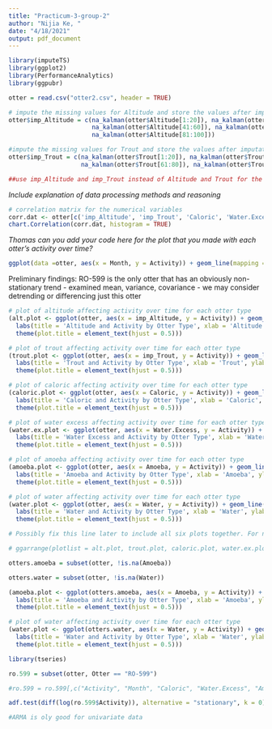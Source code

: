 ---
title: "Practicum-3-group-2"
author: "Nijia Ke, "
date: "4/18/2021"
output: pdf_document
---

```{r warning=FALSE, message=FALSE}
library(imputeTS)
library(ggplot2)
library(PerformanceAnalytics)
library(ggpubr)
```

```{r}
otter = read.csv("otter2.csv", header = TRUE)

# impute the missing values for Altitude and store the values after imputation in a new variable called imp_Altitude
otter$imp_Altitude = c(na_kalman(otter$Altitude[1:20]), na_kalman(otter$Altitude[21:40]),
                       na_kalman(otter$Altitude[41:60]), na_kalman(otter$Altitude[61:80]),
                       na_kalman(otter$Altitude[81:100]))

#impute the missing values for Trout and store the values after imputation in a new variable called imp_Trout
otter$imp_Trout = c(na_kalman(otter$Trout[1:20]), na_kalman(otter$Trout[21:40]), na_kalman(otter$Trout[41:60]),
                    na_kalman(otter$Trout[61:80]), na_kalman(otter$Trout[81:100]))

##use imp_Altitude and imp_Trout instead of Altitude and Trout for the rest of analysis!!!
```

*Include explanation of data processing methods and reasoning*

```{r}
# correlation matrix for the numerical variables
corr.dat <- otter[c('imp_Altitude', 'imp_Trout', 'Caloric', 'Water.Excess', 'Amoeba', 'Water')]
chart.Correlation(corr.dat, histogram = TRUE)
```

*Thomas can you add your code here for the plot that you made with each otter's activity over time?*

```{r}
ggplot(data =otter, aes(x = Month, y = Activity)) + geom_line(mapping = aes(colour = Otter)) + labs(title = "Activity Trends Over Time", caption = "Figure 1") + theme(plot.title = element_text(hjust = 0.5))
```

Preliminary findings: RO-599 is the only otter that has an obviously non-stationary trend
 - examined mean, variance, covariance
 - we may consider detrending or differencing just this otter
 

```{r}
# plot of altitude affecting activity over time for each otter type
(alt.plot <- ggplot(otter, aes(x = imp_Altitude, y = Activity)) + geom_line(mapping = aes(colour = Otter)) +
  labs(title = 'Altitude and Activity by Otter Type', xlab = 'Altitude', ylab = 'Activity') +
  theme(plot.title = element_text(hjust = 0.5)))

# plot of trout affecting activity over time for each otter type
(trout.plot <- ggplot(otter, aes(x = imp_Trout, y = Activity)) + geom_line(mapping = aes(colour = Otter)) +
  labs(title = 'Trout and Activity by Otter Type', xlab = 'Trout', ylab = 'Activity') +
  theme(plot.title = element_text(hjust = 0.5)))

# plot of caloric affecting activity over time for each otter type
(caloric.plot <- ggplot(otter, aes(x = Caloric, y = Activity)) + geom_line(mapping = aes(colour = Otter)) +
  labs(title = 'Caloric and Activity by Otter Type', xlab = 'Caloric', ylab = 'Activity') +
  theme(plot.title = element_text(hjust = 0.5)))

# plot of water excess affecting activity over time for each otter type
(water.ex.plot <- ggplot(otter, aes(x = Water.Excess, y = Activity)) + geom_line(mapping = aes(colour = Otter)) +
  labs(title = 'Water Excess and Activity by Otter Type', xlab = 'Water Excess', ylab = 'Activity') +
  theme(plot.title = element_text(hjust = 0.5)))

# plot of amoeba affecting activity over time for each otter type
(amoeba.plot <- ggplot(otter, aes(x = Amoeba, y = Activity)) + geom_line(mapping = aes(colour = Otter)) +
  labs(title = 'Amoeba and Activity by Otter Type', xlab = 'Amoeba', ylab = 'Activity') +
  theme(plot.title = element_text(hjust = 0.5)))

# plot of water affecting activity over time for each otter type
(water.plot <- ggplot(otter, aes(x = Water, y = Activity)) + geom_line(mapping = aes(colour = Otter)) +
  labs(title = 'Water and Activity by Otter Type', xlab = 'Water', ylab = 'Activity') +
  theme(plot.title = element_text(hjust = 0.5)))
```

```{r}
# Possibly fix this line later to include all six plots together. For now, we can just use the chunk above.

# ggarrange(plotlist = alt.plot, trout.plot, caloric.plot, water.ex.plot, amoeba.plot, water.plot)
```

```{r}
otters.amoeba = subset(otter, !is.na(Amoeba))

otters.water = subset(otter, !is.na(Water))

(amoeba.plot <- ggplot(otters.amoeba, aes(x = Amoeba, y = Activity)) + geom_line(mapping = aes(colour = Otter), stat = "summary_bin", binwidth = .1) +
  labs(title = 'Amoeba and Activity by Otter Type', xlab = 'Amoeba', ylab = 'Activity') +
  theme(plot.title = element_text(hjust = 0.5)))

# plot of water affecting activity over time for each otter type
(water.plot <- ggplot(otters.water, aes(x = Water, y = Activity)) + geom_line(mapping = aes(colour = Otter), stat = "summary_bin", binwidth = .8) +
  labs(title = 'Water and Activity by Otter Type', xlab = 'Water', ylab = 'Activity') +
  theme(plot.title = element_text(hjust = 0.5)))
```

```{r}
library(tseries)

ro.599 = subset(otter, Otter == "RO-599")

#ro.599 = ro.599[,c("Activity", "Month", "Caloric", "Water.Excess", "Amoeba", "Land", "imp_Altitude", "imp_Trout")]

adf.test(diff(log(ro.599$Activity)), alternative = "stationary", k = 0)

#ARMA is oly good for univariate data
```










